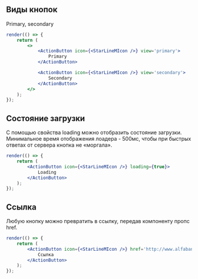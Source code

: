 ## Виды кнопок

Primary, secondary

```jsx live
render(() => {
    return (
        <>
            <ActionButton icon={<StarLineMIcon />} view='primary'>
                Primary
            </ActionButton>

            <ActionButton icon={<StarLineMIcon />} view='secondary'>
                Secondary
            </ActionButton>
        </>
    );
});
```

## Состояние загрузки

С помощью свойства loading можно отобразить состояние загрузки. Минимальное время отображения лоадера - 500мс, чтобы при быстрых ответах от сервера кнопка не «моргала».

```jsx live
render(() => {
    return (
        <ActionButton icon={<StarLineMIcon />} loading={true}>
            Loading
        </ActionButton>
    );
});
```

## Ссылка

Любую кнопку можно превратить в ссылку, передав компоненту пропс href.

```jsx live
render(() => {
    return (
        <ActionButton icon={<StarLineMIcon />} href='http://www.alfabank.ru'>
            Ссылка
        </ActionButton>
    );
});
```
